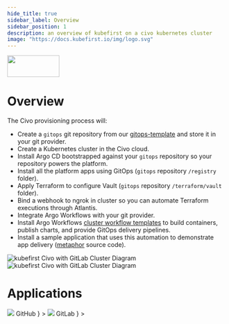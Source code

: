 ```yaml
---
hide_title: true
sidebar_label: Overview
sidebar_position: 1
description: an overview of kubefirst on a civo kubernetes cluster
image: "https://docs.kubefirst.io/img/logo.svg"
---
```




<div
  style={{
    display: "flex",
    justifyContent: "flex-end",
    alignItems: "center",
  }}
>
  <div>
    <img src={config.CIVO_LOGO_URL} height="50" width="120" />
  </div>
</div>

# Overview

The Civo provisioning process will:

- Create a `gitops` git repository from our [gitops-template](https://github.com/kubefirst/gitops-template) and store it in your git provider.
- Create a Kubernetes cluster in the Civo cloud.
- Install Argo CD bootstrapped against your `gitops` repository so your repository powers the platform.
- Install all the platform apps using GitOps (`gitops` repository `/registry` folder).
- Apply Terraform to configure Vault (`gitops` repository `/terraform/vault` folder).
- Bind a webhook to ngrok in cluster so you can automate Terraform executions through Atlantis.
- Integrate Argo Workflows with your git provider.
- Install Argo Workflows [cluster workflow templates](https://argoproj.github.io/argo-workflows/cluster-workflow-templates/#cluster-workflow-templates) to build containers, publish charts, and provide GitOps delivery pipelines.
- Install a sample application that uses this automation to demonstrate app delivery ([metaphor](https://github.com/kubefirst/gitops-template/tree/main/metaphor) source code).

![kubefirst Civo with GitLab Cluster Diagram](../img/civo/gitlab/installation-diagram-light.png#light-mode)![kubefirst Civo with GitLab Cluster Diagram](../img/civo/gitlab/installation-diagram-dark.png#dark-mode)

# Applications

<Tabs groupId="git_provider" defaultValue="github" queryString>
    <TabItem
      attributes={{className: styles.github}}
      value="github"
      label={
        <div className="git-tab">
          <img src="https://assets.kubefirst.com/console/github.svg" />
          <span>GitHub</span>
        </div>
      }
    >
      <GitHubOverview />
    </TabItem>
    <TabItem
      value="gitlab"
      attributes={{className: styles.gitlab}}
      label={
        <div className="git-tab">
          <img src="https://assets.kubefirst.com/console/gitlab.svg" />
          <span>GitLab</span>
        </div>
      }
    >
      <GitLabOverview />
    </TabItem>
</Tabs>
